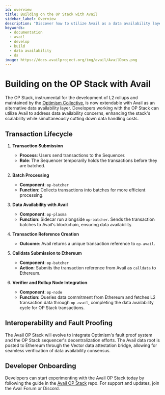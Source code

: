 ```yaml
---
id: overview
title: Building on the OP Stack with Avail
sidebar_label: Overview
description: "Discover how to utilize Avail as a data availability layer."
keywords:
  - documentation
  - avail
  - develop
  - build
  - data availability
  - da
image: https://docs.availproject.org/img/avail/AvailDocs.png
---
```


# Building on the OP Stack with Avail

The OP Stack, instrumental for the development of L2 rollups and maintained by the [<ins>Optimism Collective</ins>](https://www.optimism.io/), is now extendable with Avail as an alternative data availability layer. Developers working with the OP Stack can utilize Avail to address data availability concerns, enhancing the stack's scalability while simultaneously cutting down data handling costs.

## Transaction Lifecycle

1. **Transaction Submission**

   - **Process**: Users send transactions to the Sequencer.
   - **Role**: The Sequencer temporarily holds the transactions before they are batched.

2. **Batch Processing**

   - **Component**: `op-batcher`
   - **Function**: Collects transactions into batches for more efficient processing.

3. **Data Availability with Avail**

   - **Component**: `op-plasma`
   - **Function**: Sidecar run alongside `op-batcher`. Sends the transaction batches to Avail's blockchain, ensuring data availability.

4. **Transaction Reference Creation**

   - **Outcome**: Avail returns a unique transaction reference to `op-avail`.

5. **Calldata Submission to Ethereum**

   - **Component**: `op-batcher`
   - **Action**: Submits the transaction reference from Avail as `calldata` to Ethereum.

6. **Verifier and Rollup Node Integration**
   - **Component**: `op-node`
   - **Function**: Queries data commitment from Ethereum and fetches L2 transaction data through `op-avail`, completing the data availability cycle for OP Stack transactions.

## Interoperability and Fault Proofing

The Avail OP Stack will evolve to integrate Optimism's fault proof system and the OP Stack sequencer's decentralization efforts. The Avail data root is posted to Ethereum through the Vector data attestation bridge, allowing for seamless verification of data availability consensus.

## Developer Onboarding

Developers can start experimenting with the Avail OP Stack today by following the guide in the [Avail OP Stack](https://github.com/availproject/op-evm) repo. For support and updates, join the Avail Forum or Discord.
